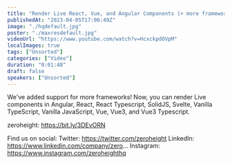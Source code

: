 ```yaml
---
title: "Render Live React, Vue, and Angular Components (+ more frameworks) in your design system"
publishedAt: "2023-04-05T17:06:49Z"
image: "./hqdefault.jpg"
poster: "./maxresdefault.jpg"
videoUrl: "https://www.youtube.com/watch?v=HcxckpdOVpM"
localImages: true
tags: ["Unsorted"]
categories: ["Video"]
duration: "0:01:48"
draft: false
speakers: ["Unsorted"]
---
```


We've added support for more frameworks! Now, you can render Live components in Angular, React, React Typescript, SolidJS, Svelte, Vanilla TypeScript, Vanilla JavaScript, Vue, Vue3, and Vue3 Typescript.

zeroheight: https://bit.ly/3DEvORN

Find us on social:
Twitter: https://twitter.com/zeroheight
LinkedIn: https://www.linkedin.com/company/zero...
Instagram: https://www.instagram.com/zeroheighthq
